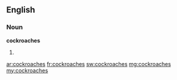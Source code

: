 ==English==
===Noun===
'''cockroaches'''
# {{plural of|[[cockroach]]}}

[[ar:cockroaches]]
[[fr:cockroaches]]
[[sw:cockroaches]]
[[mg:cockroaches]]
[[my:cockroaches]]